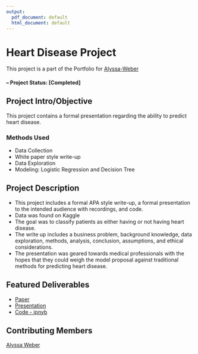 ```yaml
---
output:
  pdf_document: default
  html_document: default
---
```

# Heart Disease Project

This project is a part of the Portfolio for [Alyssa-Weber](https://github.com/Alyssa-Weber/Portfolio.git)

#### -- Project Status: [Completed]

## Project Intro/Objective

This project contains a formal presentation regarding the ability to predict heart disease.

### Methods Used

-   Data Collection
-   White paper style write-up
-   Data Exploration
-   Modeling: Logistic Regression and Decision Tree

## Project Description

-   This project includes a formal APA style write-up, a formal presentation to the intended audience with recordings, and code. 
-   Data was found on Kaggle
-   The goal was to classify patients as either having or not having heart disease. 
-   The write up includes a business problem, background knowledge, data exploration, methods, analysis, conclusion, assumptions, and ethical considerations.
-   The presentation was geared towards medical professionals with the hopes that they could weigh the model proposal against traditional methods for predicting heart disease. 


## Featured Deliverables

-   [Paper](https://github.com/Alyssa-Weber/Portfolio/blob/main/%238%20-%20Heart%20Disease/Heart%20Disease%20White%20Paper.pdf)
-   [Presentation](https://github.com/Alyssa-Weber/Portfolio/blob/main/%238%20-%20Heart%20Disease/Heart%20Disease%20Presentation.pptx)
-   [Code - ipnyb](https://github.com/Alyssa-Weber/Portfolio/blob/main/%238%20-%20Heart%20Disease/Heart%20Disease%20Code.ipynb)

## Contributing Members

[Alyssa Weber](https://github.com/Alyssa-Weber)
